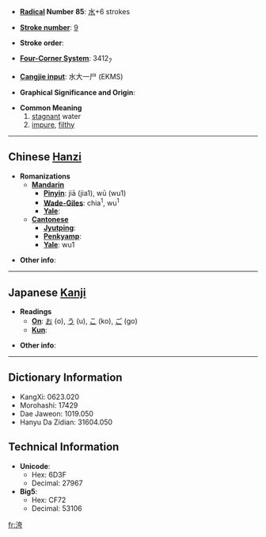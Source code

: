 * '''[[Wiktionary:Chinese radical index| Radical]] Number 85''': [[Wiktionary:Chinese radical index 水|水]]+6 strokes

* '''[[Wiktionary:Chinese total strokes index|Stroke number]]''': [[Wiktionary:Chinese total strokes index 9|9]]

* '''Stroke order''': 

* '''[[Wiktionary:Chinese four corner index|Four-Corner System]]''': 3412<sub>7</sub>

* '''[[Wiktionary:Chinese Cangjie index|Cangjie input]]''': 水大一尸 (EKMS)

* '''Graphical Significance and Origin''': 

* '''Common Meaning'''
*#[[stagnant]] water
*# [[impure]], [[filthy]]

----

== Chinese [[Hanzi]] ==

* '''Romanizations'''
** '''[[Mandarin]]'''
*** '''[[Pinyin]]''': jiā (jia1), wū (wu1)
*** '''[[Wade-Giles]]''': chia<sup>1</sup>, wu<sup>1</sup>
*** '''[[Yale]]''': 
** '''[[Cantonese]]'''
*** '''[[Jyutping]]''':
*** '''[[Penkyamp]]''': 
*** '''[[Yale]]''': wu1

* '''Other info''': 

----

== Japanese [[Kanji]] ==

* '''Readings'''
** '''[[On]]''': [[お]] (o), [[う]] (u), [[こ]] (ko), [[ご]] (go)
** '''[[Kun]]''': 

* '''Other info''':  

----

== Dictionary Information ==

* KangXi: 0623.020
* Morohashi: 17429
* Dae Jaweon: 1019.050
* Hanyu Da Zidian: 31604.050

== Technical Information ==

* '''Unicode''':
** Hex: 6D3F
** Decimal: 27967
* '''Big5''':
** Hex: CF72
** Decimal: 53106

[[fr:洿]]